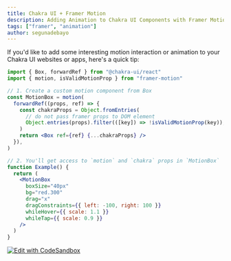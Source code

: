```yaml
---
title: Chakra UI + Framer Motion
description: Adding Animation to Chakra UI Components with Framer Motion
tags: ["framer", "animation"]
author: segunadebayo
---
```


If you'd like to add some interesting motion interaction or animation to your
Chakra UI websites or apps, here's a quick tip:

```jsx live=false
import { Box, forwardRef } from "@chakra-ui/react"
import { motion, isValidMotionProp } from "framer-motion"

// 1. Create a custom motion component from Box
const MotionBox = motion(
  forwardRef((props, ref) => {
    const chakraProps = Object.fromEntries(
      // do not pass framer props to DOM element
      Object.entries(props).filter(([key]) => !isValidMotionProp(key)),
    )
    return <Box ref={ref} {...chakraProps} />
  }),
)

// 2. You'll get access to `motion` and `chakra` props in `MotionBox`
function Example() {
  return (
    <MotionBox
      boxSize="40px"
      bg="red.300"
      drag="x"
      dragConstraints={{ left: -100, right: 100 }}
      whileHover={{ scale: 1.1 }}
      whileTap={{ scale: 0.9 }}
    />
  )
}
```

[![Edit with CodeSandbox](https://codesandbox.io/static/img/play-codesandbox.svg)](https://codesandbox.io/s/chakra-ui-motion-box-sbk9e?file=/src/App.tsx)
